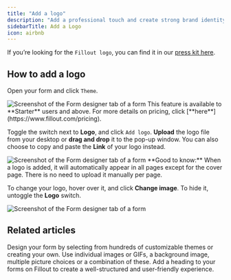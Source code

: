 ```yaml
---
title: "Add a logo"
description: "Add a professional touch and create strong brand identity by adding your logo to your Fillout form, survey, or quiz."
sidebarTitle: Add a Logo
icon: airbnb
---
```


If you’re looking for the `Fillout logo`, you can find it in our [press kit here](/help).

## How to add a logo

Open your form and click `Theme`.

<Frame>
  <img src="/images/logo1.webp" alt="Screenshot of the Form designer tab of a form" />
</Frame>

<Note>
This feature is available to **Starter** users and above. For more details on pricing, click [**here**](https://www.fillout.com/pricing).
</Note>

Toggle the switch next to **Logo**, and click `Add logo`. **Upload** the logo file from your desktop or **drag and drop** it to the pop-up window. You can also choose to copy and paste the **Link** of your logo instead.

<Frame>
  <img src="/images/logo2.webp" alt="Screenshot of the Form designer tab of a form" />
</Frame>

<Check>
  **Good to know:** When a logo is added, it will automatically appear in all pages except for the cover page. There is no need to upload it manually per page.
</Check>

To change your logo, hover over it, and click **Change image**. To hide it, untoggle the **Logo** switch.

<Frame>
  <img src="/images/logo3.webp" alt="Screenshot of the Form designer tab of a form" />
</Frame>

## **Related articles**

<CardGroup cols={3}>
  <Card title="Themes" href="/help/themes" icon="palette" iconType="regular" color="#FFC738">
    Design your form by selecting from hundreds of customizable themes or creating your own.
  </Card>
  <Card title="Add images or GIFs" href="/help/image-gif" icon="image" iconType="regular" color="#FFC738">
    Use individual images or GIFs, a background image, multiple picture choices or a combination of these.
  </Card>
  <Card title="Add headings" href="/help/heading" icon="heading" iconType="regular" color="#FFC738">
    Add a heading to your  forms on Fillout to create a well-structured and user-friendly experience.
  </Card>
</CardGroup>
